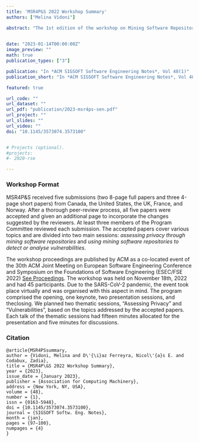 ```yaml
---
title: 'MSR4P&S 2022 Workshop Summary'
authors: ["Melina Vidoni"]

abstract: "The 1st edition of the workshop on Mining Software Repositories for Privacy and Security (MSR4P&S 2022) was held virtually on November 18th, 2022, co-located with the 30th ACM Joint Meeting on European Software Engineering Conference and Symposium on the Foundations of Software Engineering (ESEC/FSE 2022), which took place in Singapore. MSR4P&S received a total of five submissions from diverse geographic locations, which were all included in the program after a rigorous peer-review process. The program also featured a keynote by M. Ali Babar on the quality of data mined for security research. This report summarises the event and insights stemming from the keynote and presentations in the workshop's two sessions."
  

date: "2023-01-14T00:00:00Z"
image_preview: ""
math: true
publication_types: ["3"]

publication: "In *ACM SIGSOFT Software Engineering Notes*, Vol 48(1)"
publication_short: "In *ACM SIGSOFT Software Engineering Notes*, Vol 48(1)"

featured: true

url_code: ""
url_dataset: ""
url_pdf: "publication/2023-msr4ps-sen.pdf"
url_project: ""
url_slides: ""
url_video: ""
doi: "10.1145/3573074.3573100"


# Projects (optional).
#projects:
#- 2020-rse

---
```


### Workshop Format

MSR4P&S received five submissions (two 8-page full papers and three 4-page short papers) from Canada, the United States, the UK, France, and Norway.  After a thorough peer-review process, all five papers were accepted and given an additional page to incorporate the changes suggested by the reviewers. At least three members of the Program Committee reviewed each submission. The  accepted  papers  cover  various  topics  and  are  divided  into two  main  sessions: _assessing privacy through mining software repositories_ and _using mining software repositories to detect or analyse vulnerabilities_.

The workshop proceedings are published by ACM as a co-located event of the 30th ACM Joint Meeting on European Software Engineering Conference and Symposium on the Foundations of Software Engineering (ESEC/FSE 2022) [See Proceedings](../2022-msr4ps/). The workshop was held on November 18th, 2022 and  had 45 participants. Due to the SARS-CoV-2 pandemic, the event took place virtually and was organised with this aspect in mind.  The program comprised the opening, one keynote, two presentation sessions, and theclosing. We planned two thematic sessions, "Assessing  Privacy" and "Vulnerabilities", based on the topics addressed by the accepted papers. Each talk of the thematic sessions had fifteen  minutes allocated for the presentation and five minutes for discussions.






### Citation

```
@article{MSR4PSsummary,
author = {Vidoni, Melina and D\'{\i}az Ferreyra, Nicol\'{a}s E. and Codabux, Zadia},
title = {MSR4P\&S 2022 Workshop Summary},
year = {2023},
issue_date = {January 2023},
publisher = {Association for Computing Machinery},
address = {New York, NY, USA},
volume = {48},
number = {1},
issn = {0163-5948},
doi = {10.1145/3573074.3573100},
journal = {SIGSOFT Softw. Eng. Notes},
month = {jan},
pages = {97–100},
numpages = {4}
}
```


